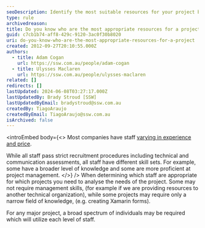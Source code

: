 ```yaml
---
seoDescription: Identify the most suitable resources for your project by analyzing its needs and utilizing a diverse range of staff with varying skill sets.
type: rule
archivedreason:
title: Do you know who are the most appropriate resources for a project?
guid: c7cb1b74-aff8-429c-9120-3ac0f30b8020
uri: do-you-know-who-are-the-most-appropriate-resources-for-a-project
created: 2012-09-27T20:10:55.000Z
authors:
  - title: Adam Cogan
    url: https://ssw.com.au/people/adam-cogan
  - title: Ulysses Maclaren
    url: https://ssw.com.au/people/ulysses-maclaren
related: []
redirects: []
lastUpdated: 2024-06-08T03:27:17.000Z
lastUpdatedBy: Brady Stroud [SSW]
lastUpdatedByEmail: bradystroud@ssw.com.au
createdBy: TiagoAraujo
createdByEmail: TiagoAraujo@ssw.com.au
isArchived: false
---
```


<introEmbed
  body={<>
Most companies have staff [varying in experience and price](http://www.ssw.com.au/ssw/standards/Forms/ConsultingOrderTermsConditions.aspx).

While all staff pass strict recruitment procedures including technical and communication assessments, all staff have different skill sets. For example, some have a broader level of knowledge and some are more proficient at project management.
  </>}
/>
When determining which staff are appropriate for which projects you need to analyse the needs of the project. Some may not require management skills, (for example if we are providing resources to another technical organization), while some projects may require only a narrow field of knowledge, (e.g. creating Xamarin forms).

For any major project, a broad spectrum of individuals may be required which will utilize each level of staff.

